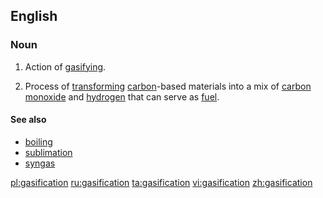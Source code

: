 ==English==
===Noun===
{{wikipedia}}
{{en-noun}}
# Action of [[gasify]]ing.
# {{chemistry}} Process of [[transform]]ing [[carbon]]-based materials into a mix of [[carbon monoxide]] and [[hydrogen]] that can serve as [[fuel]].

====See also====
* [[boiling]]
* [[sublimation]]
* [[syngas]]

[[pl:gasification]]
[[ru:gasification]]
[[ta:gasification]]
[[vi:gasification]]
[[zh:gasification]]